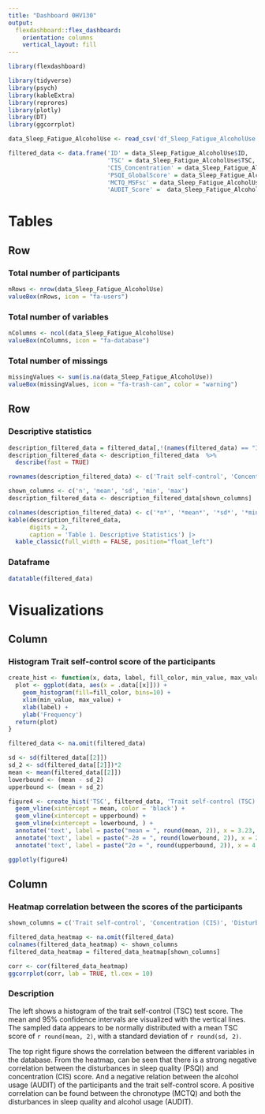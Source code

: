 ```yaml
---
title: "Dashboard 0HV130"
output: 
  flexdashboard::flex_dashboard:
    orientation: columns
    vertical_layout: fill
---
```


```r
library(flexdashboard)

library(tidyverse)
library(psych)
library(kableExtra)
library(reprores)
library(plotly)
library(DT)
library(ggcorrplot)
```

```r
data_Sleep_Fatigue_AlcoholUse <- read_csv('df_Sleep_Fatigue_AlcoholUse.csv', show_col_types = FALSE)

filtered_data <- data.frame('ID' = data_Sleep_Fatigue_AlcoholUse$ID,
                            'TSC' = data_Sleep_Fatigue_AlcoholUse$TSC,
                            'CIS_Concentration' = data_Sleep_Fatigue_AlcoholUse$CIS_Concentration,
                            'PSQI_GlobalScore' = data_Sleep_Fatigue_AlcoholUse$PSQI_GlobalScore,
                            'MCTQ_MSFsc' = data_Sleep_Fatigue_AlcoholUse$MCTQ_MSFsc,
                            'AUDIT_Score' =  data_Sleep_Fatigue_AlcoholUse$AUDIT_Score)
```

Tables {data-orientation=rows data-icon="fa-table"}
=====================================  

Row 
-------------------------------------

### Total number of participants

```r
nRows <- nrow(data_Sleep_Fatigue_AlcoholUse)
valueBox(nRows, icon = "fa-users")
```

### Total number of variables

```r
nColumns <- ncol(data_Sleep_Fatigue_AlcoholUse)
valueBox(nColumns, icon = "fa-database")
```

### Total number of missings

```r
missingValues <- sum(is.na(data_Sleep_Fatigue_AlcoholUse))
valueBox(missingValues, icon = "fa-trash-can", color = "warning")
```

Row {.tabset .tabset-fade}
-------------------------------------
   
### Descriptive statistics

```r

description_filtered_data = filtered_data[,!(names(filtered_data) == "ID")]
description_filtered_data <- description_filtered_data  %>%
  describe(fast = TRUE)

rownames(description_filtered_data) <- c('Trait self-control', 'Concentration (CIS)', 'Disturbances in sleep quality (PSQI)', 'Chronotype (MCTQ)', 'Alcohol usage (AUDIT)')

shown_columns <- c('n', 'mean', 'sd', 'min', 'max')
description_filtered_data <- description_filtered_data[shown_columns]

colnames(description_filtered_data) <- c('*n*', '*mean*', '*sd*', '*min*', '*max*')
kable(description_filtered_data,
      digits = 2,
      caption = 'Table 1. Descriptive Statistics') |>
  kable_classic(full_width = FALSE, position="float_left")
```
 
### Dataframe

```r
datatable(filtered_data)
```
   
Visualizations {data-icon="fa-signal"}
=====================================     

Column {data-width=500}
-------------------------------------

### Histogram Trait self-control score of the participants

```r
create_hist <- function(x, data, label, fill_color, min_value, max_value) {
  plot <- ggplot(data, aes(x = .data[[x]])) + 
    geom_histogram(fill=fill_color, bins=10) +
    xlim(min_value, max_value) +
    xlab(label) + 
    ylab('Frequency')
  return(plot)
}

filtered_data <- na.omit(filtered_data)

sd <- sd(filtered_data[[2]])
sd_2 <- sd(filtered_data[[2]])*2
mean <- mean(filtered_data[[2]])
lowerbound <- (mean - sd_2)
upperbound <- (mean + sd_2)

figure4 <- create_hist('TSC', filtered_data, 'Trait self-control (TSC)', 'red', 1.2, 4.7) +
  geom_vline(xintercept = mean, color = 'black') +
  geom_vline(xintercept = upperbound) +
  geom_vline(xintercept = lowerbound, ) +
  annotate('text', label = paste("mean = ", round(mean, 2)), x = 3.23, y = 21) +
  annotate('text', label = paste("-2σ = ", round(lowerbound, 2)), x = 2.05, y = 21) +
  annotate('text', label = paste("2σ = ", round(upperbound, 2)), x = 4.28, y = 21)

ggplotly(figure4)
```

Column {data-width=500}
-------------------------------------

### Heatmap correlation between the scores of the participants

```r
shown_columns = c('Trait self-control', 'Concentration (CIS)', 'Disturbances in sleep quality (PSQI)', 'Chronotype (MCTQ)', 'Alcohol usage (AUDIT)')

filtered_data_heatmap <- na.omit(filtered_data)
colnames(filtered_data_heatmap) <- shown_columns
filtered_data_heatmap = filtered_data_heatmap[shown_columns]

corr <- cor(filtered_data_heatmap)
ggcorrplot(corr, lab = TRUE, tl.cex = 10)
```   

### Description

The left shows a histogram of the trait self-control (TSC) test score. The mean and 95% confidence intervals are visualized with the vertical lines. The sampled data appears to be normally distributed with a mean TSC score of ```r round(mean, 2)```, with a standard deviation of ```r round(sd, 2)```.

The top right figure shows the correlation between the different variables in the database. From the heatmap, can be seen that there is a strong negative correlation between the disturbances in sleep quality (PSQI) and concentration (CIS) score. And a negative relation between the alcohol usage (AUDIT) of the participants and the trait self-control score. A positive correlation can be found between the chronotype (MCTQ) and both the disturbances in sleep quality and alcohol usage (AUDIT).











